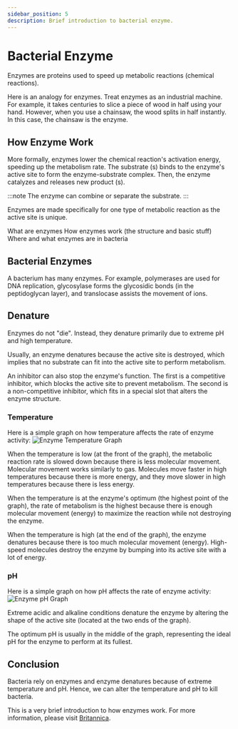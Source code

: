 ```yaml
---
sidebar_position: 5
description: Brief introduction to bacterial enzyme.
---
```

# Bacterial Enzyme
Enzymes are proteins used to speed up metabolic reactions (chemical reactions). 

Here is an analogy for enzymes. Treat enzymes as an industrial machine. For example, it takes centuries to slice a piece of wood in half using your hand. However, when you use a chainsaw, the wood splits in half instantly. In this case, the chainsaw is the enzyme. 
## How Enzyme Work
More formally, enzymes lower the chemical reaction's activation energy, speeding up the metabolism rate. The substrate (s) binds to the enzyme's active site to form the enzyme-substrate complex. Then, the enzyme catalyzes and releases new product (s). 

:::note
The enzyme can combine or separate the substrate.
::: 

Enzymes are made specifically for one type of metabolic reaction as the active site is unique. 

What are enzymes
How enzymes work (the structure and basic stuff)
Where and what enzymes are in bacteria
## Bacterial Enzymes
A bacterium has many enzymes. For example, polymerases are used for DNA replication, glycosylase forms the glycosidic bonds (in the peptidoglycan layer), and translocase assists the movement of ions. 

## Denature
Enzymes do not "die". Instead, they denature primarily due to extreme pH and high temperature. 

Usually, an enzyme denatures because the active site is destroyed, which implies that no substrate can fit into the active site to perform metabolism. 

An inhibitor can also stop the enzyme's function. The first is a competitive inhibitor, which blocks the active site to prevent metabolism. The second is a non-competitive inhibitor, which fits in a special slot that alters the enzyme structure. 
### Temperature
Here is a simple graph on how temperature affects the rate of enzyme activity: 
![Enzyme Temperature Graph](/assets/img/enzyme-temp.png)

When the temperature is low (at the front of the graph), the metabolic reaction rate is slowed down because there is less molecular movement. Molecular movement works similarly to gas. Molecules move faster in high temperatures because there is more energy, and they move slower in high temperatures because there is less energy. 

When the temperature is at the enzyme's optimum (the highest point of the graph), the rate of metabolism is the highest because there is enough molecular movement (energy) to maximize the reaction while not destroying the enzyme. 

When the temperature is high (at the end of the graph), the enzyme denatures because there is too much molecular movement (energy). High-speed molecules destroy the enzyme by bumping into its active site with a lot of energy. 

### pH
Here is a simple graph on how pH affects the rate of enzyme activity:
![Enzyme pH Graph](/assets/img/enzyme-ph.png)

Extreme acidic and alkaline conditions denature the enzyme by altering the shape of the active site (located at the two ends of the graph).

The optimum pH is usually in the middle of the graph, representing the ideal pH for the enzyme to perform at its fullest. 
## Conclusion
Bacteria rely on enzymes and enzyme denatures because of extreme temperature and pH. Hence, we can alter the temperature and pH to kill bacteria. 

This is a very brief introduction to how enzymes work. For more information, please visit [Britannica](https://www.britannica.com/science/enzyme).
